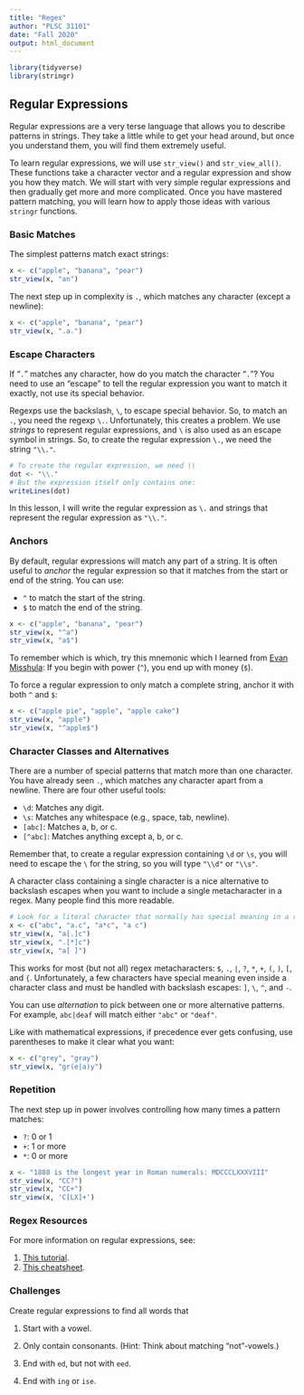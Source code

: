 ```yaml
---
title: "Regex"
author: "PLSC 31101"
date: "Fall 2020"
output: html_document
---
```


```r
library(tidyverse)
library(stringr)
```

## Regular Expressions

Regular expressions are a very terse language that allows you to describe patterns in strings. They take a little while to get your head around, but once you understand them, you will find them extremely useful. 

To learn regular expressions, we will use `str_view()` and `str_view_all()`. These functions take a character vector and a regular expression and show you how they match. We will start with very simple regular expressions and then gradually get more and more complicated. Once you have mastered pattern matching, you will learn how to apply those ideas with various `stringr` functions.

### Basic Matches

The simplest patterns match exact strings:

```r
x <- c("apple", "banana", "pear")
str_view(x, "an")
```

The next step up in complexity is `.`, which matches any character (except a newline):

```r
x <- c("apple", "banana", "pear")
str_view(x, ".a.")
```

### Escape Characters

If "`.`" matches any character, how do you match the character "`.`"? You need to use an "escape" to tell the regular expression you want to match it exactly, not use its special behavior. 

Regexps use the backslash, `\`, to escape special behavior. So, to match an `.`, you need the regexp `\.`. Unfortunately, this creates a problem. We use *strings* to represent regular expressions, and `\` is also used as an escape symbol in strings. So, to create the regular expression `\.`, we need the string `"\\."`. 

```r
# To create the regular expression, we need \\
dot <- "\\."
# But the expression itself only contains one:
writeLines(dot)
```

In this lesson, I will write the regular expression as `\.` and strings that represent the regular expression as `"\\."`.

### Anchors

By default, regular expressions will match any part of a string. It is often useful to _anchor_ the regular expression so that it matches from the start or end of the string. You can use:

* `^` to match the start of the string.
* `$` to match the end of the string.

```r
x <- c("apple", "banana", "pear")
str_view(x, "^a")
str_view(x, "a$")
```

To remember which is which, try this mnemonic which I learned from [Evan Misshula](https://twitter.com/emisshula/status/323863393167613953): If you begin with power (`^`), you end up with money (`$`).

To force a regular expression to only match a complete string, anchor it with both `^` and `$`:

```r
x <- c("apple pie", "apple", "apple cake")
str_view(x, "apple")
str_view(x, "^apple$")
```

### Character Classes and Alternatives

There are a number of special patterns that match more than one character. You have already seen `.`, which matches any character apart from a newline. There are four other useful tools:

* `\d`: Matches any digit.
* `\s`: Matches any whitespace (e.g., space, tab, newline).
* `[abc]`: Matches a, b, or c.
* `[^abc]`: Matches anything except a, b, or c.

Remember that, to create a regular expression containing `\d` or `\s`, you will need to escape the `\` for the string, so you will type `"\\d"` or `"\\s"`.

A character class containing a single character is a nice alternative to backslash escapes when you want to include a single metacharacter in a regex. Many people find this more readable.

```r
# Look for a literal character that normally has special meaning in a regex:
x <- c("abc", "a.c", "a*c", "a c")
str_view(x, "a[.]c")
str_view(x, ".[*]c")
str_view(x, "a[ ]")
```

This works for most (but not all) regex metacharacters: `$`, `.`, `|`, `?`, `*`, `+`, `(`, `)`, `[`, and `{`. Unfortunately, a few characters have special meaning even inside a character class and must be handled with backslash escapes: `]`, `\`, `^`, and `-`.

You can use _alternation_ to pick between one or more alternative patterns. For example, `abc|deaf` will match either `"abc"` or `"deaf"`. 

Like with mathematical expressions, if precedence ever gets confusing, use parentheses to make it clear what you want:

```r
x <- c("grey", "gray")
str_view(x, "gr(e|a)y")
```

### Repetition

The next step up in power involves controlling how many times a pattern matches:

* `?`: 0 or 1
* `+`: 1 or more
* `*`: 0 or more

```r
x <- "1888 is the longest year in Roman numerals: MDCCCLXXXVIII"
str_view(x, "CC?")
str_view(x, "CC+")
str_view(x, 'C[LX]+')
```

### Regex Resources

For more information on regular expressions, see:

1. [This tutorial](http://regextutorials.com/).
2. [This cheatsheet](https://medium.com/factory-mind/regex-tutorial-a-simple-cheatsheet-by-examples-649dc1c3f285).

### Challenges

Create regular expressions to find all words that

  1. Start with a vowel.
  
  2. Only contain consonants. (Hint: Think about matching 
         "not"-vowels.)
  
  3. End with `ed`, but not with `eed`.
      
  4. End with `ing` or `ise`.


